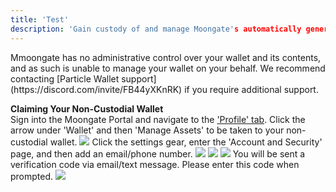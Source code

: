 ```yaml
---
title: 'Test'
description: 'Gain custody of and manage Moongate's automatically generated wallet.'
---
```


<Warning>
    Mmoongate has no administrative control over your wallet and its contents, and as such is unable to manage your wallet on your behalf. 
    We recommend contacting [Particle Wallet support](https://discord.com/invite/FB44yXKnRK) if you require additional support.
</Warning>

**Claiming Your Non-Custodial Wallet**
<Steps>    
    <Step title="Access your non-custodial wallet">
        Sign into the Moongate Portal and navigate to the ['Profile' tab](https://app.moongate.id/profile). 
        Click the arrow under 'Wallet' and then 'Manage Assets' to be taken to your non-custodial wallet.
        <img src="/user-guide/images/managing-wallet/manage-non-custodial-wallet/manage assets button.gif"/>
    </Step>
    <Step title="Verify your wallet via email or phone number">
        Click the settings gear, enter the 'Account and Security' page, and then add an email/phone number.
        <img src="/user-guide/images/managing-wallet/manage-non-custodial-wallet/pw setting.png"/>
        <img src="/user-guide/images/managing-wallet/manage-non-custodial-wallet/pw acct security.png"/>
        <img src="/user-guide/images/managing-wallet/manage-non-custodial-wallet/pw set email.png"/>
        You will be sent a verification code via email/text message. Please enter this code when prompted.
        <img src="/user-guide/images/managing-wallet/manage-non-custodial-wallet/pw enter code.png"/>
    </Step>
</Steps>